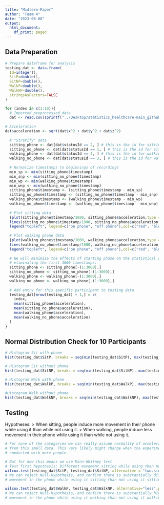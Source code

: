 ```yaml
---
title: "Midterm-Paper"
author: "Team 4"
date: "2023-06-08"
output:
  html_document:
    df_print: paged
---
```


## Data Preparation
```r
# Prepare dataframe for analysis
testing_dat <- data.frame(
  Id=integer(),
  SitP=double(),
  SitNP=double(),
  WalkP=double(),
  WalkNP=double(),
  stringsAsFactors=FALSE
)

for (index in c(1:10)){
  # Imported preprocessed data
  dat <- read.csv(sprintf("../Desktop/statistics_healthcare-main_github/Data_clean/log_p%s.txt", index), sep="|")
  
# Acceleration
dat$acceleration <- sqrt(dat$x^2 + dat$y^2 + dat$z^2)
  
  # "Stratify" data
  sitting_phone <- dat[dat$statusId == 2, ] # this is the id for sitting on phone
  sitting_no_phone <- dat[dat$statusId == 1, ] # this is the id for sitting
  walking_phone <- dat[dat$statusId == 4, ] # this is the id for walking on phone
  walking_no_phone <- dat[dat$statusId == 3, ] # this is the id for walking
  
  # Normalize timestamps to beginnings of recordings
  min_sp <- min(sitting_phone$timestamp)
  min_snp <- min(sitting_no_phone$timestamp)
  min_wp <- min(walking_phone$timestamp)
  min_wnp <- min(walking_no_phone$timestamp)
  sitting_phone$timestamp <- (sitting_phone$timestamp - min_sp)
  sitting_no_phone$timestamp <- (sitting_no_phone$timestamp - min_snp)
  walking_phone$timestamp <- (walking_phone$timestamp - min_wp)
  walking_no_phone$timestamp <- (walking_no_phone$timestamp - min_wnp)
  
  # Plot sitting data
  {plot(sitting_phone$timestamp/1000, sitting_phone$acceleration,type = "l",col = "red",xlab = "Timestamp  [s]",xlim = c(10, 60), ylim=c(0,30),ylab = "Acceleration magnitude sitting [m/s^2]")
  lines(sitting_no_phone$timestamp/1000, sitting_no_phone$acceleration,col = "blue")
  legend("topleft", legend=c("on phone", "off phone"),col=c("red", "blue"), lty=1, cex=0.8)}
  
  # Plot walking phone data
  {plot(walking_phone$timestamp/1000, walking_phone$acceleration,type = "l",col = 2,xlab = "Timestamp [s]",xlim = c(10, 60), ylim=c(0,30),ylab = "Acceleration magnitude walking [m/s^2]")
  lines(walking_no_phone$timestamp/1000, walking_no_phone$acceleration,col = 4)
  legend("topleft", legend=c("on phone", "off phone"),col=c("red", "blue"), lty=1:2, cex=0.8)}
  
  # We will minimize the effects of starting phase on the statistical analysis by
  # eliminating the first 3000 timestamps:
  sitting_phone <- sitting_phone[-(1:3000),]
  sitting_no_phone <- sitting_no_phone[-(1:3000),]
  walking_phone <- walking_phone[-(1:3000),]
  walking_no_phone <- walking_no_phone[-(1:3000),]
  
  # Add entry for this specific participant to testing data
  testing_dat[nrow(testing_dat) + 1,] = c(
    index,
    mean(sitting_phone$acceleration),
    mean(sitting_no_phone$acceleration),
    mean(walking_phone$acceleration),
    mean(walking_no_phone$acceleration)
  )
}
```
## Normal Distribution Check for 10 Participants
```r
# Histogram Sit with phone
hist(testing_dat$SitP, breaks = seq(min(testing_dat$SitP), max(testing_dat$SitP), length.out = 30), ylim = c(0, 6),main = "Histogram of Sitting with Phone", xlab = "Mean Acceleration Magnitude", ylab = "Frequency", xlim = c(9.5, 11.5))

# Histogram Sit without phone
hist(testing_dat$SitNP, breaks = seq(min(testing_dat$SitNP), max(testing_dat$SitNP), length.out = 10), ylim = c(0, 6),main = "Histogram of Sitting without Phone", xlab = "Mean Acceleration Magnitude", ylab = "Frequency", xlim = c(9.5, 11.5))

# Histogram Walk with phone
hist(testing_dat$WalkP, breaks = seq(min(testing_dat$WalkP), max(testing_dat$WalkP), length.out = 10), ylim = c(0, 6),main = "Histogram of Walking with Phone", xlab = "Mean Acceleration Magnitude", ylab = "Frequency", xlim = c(9.5, 11.5))

#Histogram Walk without phone
hist(testing_dat$WalkNP, breaks = seq(min(testing_dat$WalkNP), max(testing_dat$WalkNP),length.out =10), ylim = c(0, 6),main = "Histogram of Walking without Phone", xlab = "Mean Acceleration Magnitude", ylab = "Frequency", xlim = c(9.5, 11.5))

```
## Testing

Hypotheses:
> When sitting, people induce more movement in their phone while using it than while not using it.
> When walking, people induce less movement in their phone while using it than while not using it.

```r
# For none of the categories we can really assume normality of accelerations
# from this small data. This very likely might change when the experiment is
# conducted with more people

# But for now this means we use Mann-Whitney test
# Test first hypothesis: Different movement sitting while using than not
wilcox.test(testing_dat$SitP, testing_dat$SitNP, alternative = "two.sided",paired=TRUE)
# We can reject Null-Hypothesis, and confirm there is substantially different
# movement in the phone while using it sitting than not using it sitting

wilcox.test(testing_dat$WalkP, testing_dat$WalkNP, alternative="less",paired=TRUE)
# We can reject Null-Hypothesis, and confirm there is substantially higher
# movement in the phone while using it walking than not using it walking
```